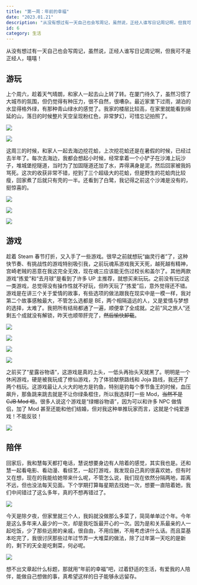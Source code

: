 ```yaml
---
title: "第一周：年前的幸福"
date: "2023.01.21"
description: "从没有想过有一天自己也会写周记，虽然说，正经人谁写日记周记啊，但我可不是正经人，嘻嘻！上个周六，趁着天气晴朗，和家人一起去山上转了转。在厦门待久了，虽然习惯了大城市的氛围，但仍觉得有种压力，很不自然，很嘈杂。最近家里下过雨，湖泊的水显得格外绿......"
id: 6
category: 生活
---
```


从没有想过有一天自己也会写周记，虽然说，正经人谁写日记周记啊，但我可不是正经人，嘻嘻！

## 游玩

上个周六，趁着天气晴朗，和家人一起去山上转了转。在厦门待久了，虽然习惯了大城市的氛围，但仍觉得有种压力，很不自然，很嘈杂。最近家里下过雨，湖泊的水显得格外绿，有那种青山绿水的感觉了。我家的楼层比较高，在家里就能看到绵延的山，落日的时候整片天空呈现粉红色，非常梦幻，可惜忘记拍照了。

![](https://article.biliimg.com/bfs/article/99e9b07da9d896dd1252ae5a05e596ac9dab1de9.jpg)

![](https://article.biliimg.com/bfs/article/5d3b50abe882119eca45047b6074ee5015bc74ac.jpg)

这周三的时候，和家人一起去海边挖花蛤，上次挖花蛤还是在暑假的时候，已经过去半年了。每次去海边，我都会想起小时候，经常拿着一个小铲子在沙滩上玩沙子，堆城堡挖隧道，当时为了加固隧道还加了水，弄得满身是泥，然后回家被我妈骂死。这次的收获非常不错，挖到了三个超级大的花蛤，但是野生的花蛤肉比较瘦，回家煮了后就只有壳的一半。还看到了白鹭，我记得之前这个沙滩是没有的，挺惊喜的。

![](https://article.biliimg.com/bfs/article/e0b27ddd8caf7aab9316ab3e2655e7c956bba655.jpg)

![](https://article.biliimg.com/bfs/article/9fd7444499240ce7b91a50b5fbaaa74e6fb0fa7d.jpg)

![](https://article.biliimg.com/bfs/article/277c6f0b491a4fe3b8866b968218bc67b4646345.jpg)

## 游戏

趁着 Steam 春节打折，又入手了一些游戏。很早之前就想玩“幽灵行者”了，这种快节奏、有挑战性的游戏特别吸引我，之前玩魂系游戏我天天死，越死越有精神，宫崎老贼的恶意在我这完全无效，现在魂三应该能无伤过校长和盖尔了。其他两款游戏“拣爱”和“去月球”是看到了许多 UP 主推荐，就想买来玩玩。之前没有玩过这一类游戏，总觉得没有操作性就不好玩，但昨天玩了“拣爱”后，意外觉得还不错。游戏是在讲三个关于爱情的故事，有些选项的做法跟我在现实中是一模一样，我对第二个故事感触最大，不管怎么选都是 BE，两个相隔遥远的人，又是爱情与梦想的选择，太难了。我把所有结局都通了一遍，顺便拿了全成就。之前“风之旅人”还剩五个成就没有解锁，昨天也顺带肝完了，~~然后愉快卸载~~。

![](https://article.biliimg.com/bfs/article/50e71e0cde7b09839b38627039d1dce557d3ab35.png)

![](https://article.biliimg.com/bfs/article/37545598c9e30f2d428e3528557394f74a7ae9a2.png)

![](https://article.biliimg.com/bfs/article/2397ab4730a48454d59ddc96d9b96d34c77d0f70.png)

![](https://article.biliimg.com/bfs/article/7db747fe19cf28e6d38bc9fd6e6ffc249a6e5fa8.png)

之前买了“星露谷物语”，这游戏是真的上头，一低头再抬头天就黑了。明明是一个休闲游戏，硬是被我玩成了修仙游戏，为了体验献祭路线和 Joja 路线，我还开了两个档玩。这游戏最让人火大的地方是钓鱼，特别是钓每个季节鱼王的时候，血压飙升，那鱼跳来跳去就是不让你绿条框住，所以我选择打一些 Mod，~~当然不是 CJB Mod 啦~~。很多人说这个游戏是“绿帽谷物语”，因为可以和许多 NPC 做情侣，加了 Mod 甚至还能和他们结婚，但对我这种单推玩家而言，这就是个纯爱游戏！不能反驳！

![](https://article.biliimg.com/bfs/article/4d9f050d66f8a9dac7196f3b0bba1faf47ac2470.png)

## 陪伴

回家后，我和慧每天都打电话，慧说想要身边有人陪着的感觉，其实我也是。还和慧一起看电影、看动漫、看综艺，一起打游戏，我发现自己真的很喜欢她，但有时又在想，现在的我能给她带来什么呢，不管怎么说，我们现在依然分隔两地，距离不远，但也没法每天见面。下个学期打算每星期去找她一次，想要一直陪着她，我们中间错过了这么多年，真的不想再错过了。

![](https://article.biliimg.com/bfs/article/c91ceafe322e48e0f5ad9817947995b981aaed02.png)

今天是除夕夜，但家里就三个人，我妈就没做那么多菜了，简简单单过个年。今年是这么多年来人最少的一次，却是我吃饭最开心的一次。因为是和关系最亲的人一起吃饭，少了那些远房的亲戚，很自由，不用应酬，不用考虑讲什么话。而且菜基本吃完了，我很讨厌那些过年过节弄一大堆菜的做法，除了过年第一天吃的是新的，剩下的天全是吃剩菜，何必呢。

![](https://article.biliimg.com/bfs/article/b74589adee4e7b259ed2b9ec1d3a7f02c72beb77.jpg)

想不出文章起什么标题，那就用“年前的幸福”吧，过着舒适的生活，有爱我的人陪伴，能做自己想做的事，真希望这样的日子能够永远留存。
